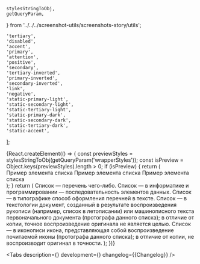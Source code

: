 
    stylesStringToObj,
    getQueryParam,
} from '../../../screenshot-utils/screenshots-story/utils';

    'tertiary',
    'disabled',
    'accent',
    'primary',
    'attention',
    'positive',
    'secondary',
    'tertiary-inverted',
    'primary-inverted',
    'secondary-inverted',
    'link',
    'negative',
    'static-primary-light',
    'static-secondary-light',
    'static-tertiary-light',
    'static-primary-dark',
    'static-secondary-dark',
    'static-tertiary-dark',
    'static-accent',
];

<Meta title='Components/List' component={List} id='List' />

<Story name='List'>
    {React.createElement(() => {
        const previewStyles = stylesStringToObj(getQueryParam('wrapperStyles'));
        const isPreview = Object.keys(previewStyles).length > 0;
        if (isPreview) {
            return (
                <div style={previewStyles}>
                    <List tag='ol'>
                        <List.Item>
                            <Typography.Text tag='span' view='primary-medium' color='primary'>
                                Пример элемента списка
                            </Typography.Text>
                        </List.Item>
                        <List.Item>
                            <Typography.Text tag='span' view='primary-medium' color='primary'>
                                Пример элемента списка
                            </Typography.Text>
                        </List.Item>
                        <List.Item>
                            <Typography.Text tag='span' view='primary-medium' color='primary'>
                                Пример элемента списка
                            </Typography.Text>
                        </List.Item>
                    </List>
                </div>
            );
        }
        return (
            <List
                tag={select('tag', TAG, 'ul')}
                marker={text('marker', '')}
                className={text('className', '')}
                dataTestId={text('dataTestId', '')}
                colorMarker={select('colorMarker', COLOR, 'primary')}
            >
                <List.Item caption={text('caption', '')}>
                    <Typography.Text tag='span' view='primary-medium' color='primary'>
                        Список — перечень чего-либо.
                    </Typography.Text>
                </List.Item>
                <List.Item>
                    <Typography.Text tag='span' view='primary-medium' color='primary'>
                        Список — в информатике и программировании — последовательность элементов
                        данных.
                    </Typography.Text>
                </List.Item>
                <List.Item>
                    <Typography.Text tag='span' view='primary-medium' color='primary'>
                        Список — в типографике способ оформления перечней в тексте.
                    </Typography.Text>
                </List.Item>
                <List.Item>
                    <Typography.Text tag='span' view='primary-medium' color='primary'>
                        Список — в текстологии документ, созданный в результате воспроизведения
                        рукописи (например, список в летописании) или машинописного текста
                        первоначального документа (протографа данного списка); в отличие от копии,
                        точное воспроизведение оригинала не является целью.
                    </Typography.Text>
                </List.Item>
                <List.Item>
                    <Typography.Text tag='span' view='primary-medium' color='primary'>
                        Список — в иконописи икона, представляющая собой воспроизведение почитаемой
                        иконы (протографа данного списка); в отличие от копии, не воспроизводит
                        оригинал в точности.
                    </Typography.Text>
                </List.Item>
            </List>
        );
    })}
</Story>

<ComponentHeader name='List' children='Компонент для создания списков.' />

<Tabs
    description={<Description />}
    development={<Development />}
    changelog={<Markdown>{Changelog}</Markdown>}
/>
